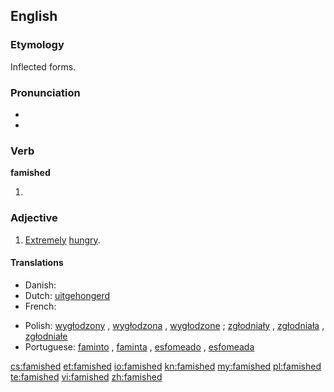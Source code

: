 ==English==

===Etymology===
Inflected forms.

===Pronunciation===
* {{IPA|/ˈfæmɪʃt/}}
* {{audio|en-us-famished.ogg|Audio (US)}}

===Verb===
'''famished'''

# {{past of|[[famish]]}}

===Adjective===
{{en-adj}}

# [[extremely|Extremely]] [[hungry]].

====Translations====
{{trans-top|extremely hungry}}
* Danish: {{t|da|udhungret}}
* Dutch: [[uitgehongerd]]
* French: {{t+|fr|affamé}}
{{trans-mid}}
* Polish: [[wygłodzony]] {{m}}, [[wygłodzona]] {{f}}, [[wygłodzone]] {{n}} ; [[zgłodniały]] {{m}}, [[zgłodniała]] {{f}}, [[zgłodniałe]] {{n}}
* Portuguese: [[faminto]] {{m}}, [[faminta]] {{f}}, [[esfomeado]] {{m}}, [[esfomeada]] {{f}}
{{trans-bottom}}

[[cs:famished]]
[[et:famished]]
[[io:famished]]
[[kn:famished]]
[[my:famished]]
[[pl:famished]]
[[te:famished]]
[[vi:famished]]
[[zh:famished]]